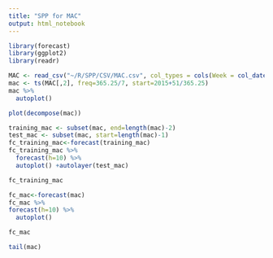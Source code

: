 ```yaml
---
title: "SPP for MAC"
output: html_notebook
---
```


```r
library(forecast)
library(ggplot2)
library(readr)
```

```r
MAC <- read_csv("~/R/SPP/CSV/MAC.csv", col_types = cols(Week = col_date(format = "%Y-%m-%d")))
mac <- ts(MAC[,2], freq=365.25/7, start=2015+51/365.25)
mac %>%
  autoplot()
```

```r
plot(decompose(mac))
```

```r
training_mac <- subset(mac, end=length(mac)-2)
test_mac <- subset(mac, start=length(mac)-1)
fc_training_mac<-forecast(training_mac)
fc_training_mac %>%
  forecast(h=10) %>%
  autoplot() +autolayer(test_mac)
```

```r
fc_training_mac
```

```r
fc_mac<-forecast(mac)
fc_mac %>%
forecast(h=10) %>%
  autoplot()
```

```r
fc_mac
```

```r
tail(mac)
```

